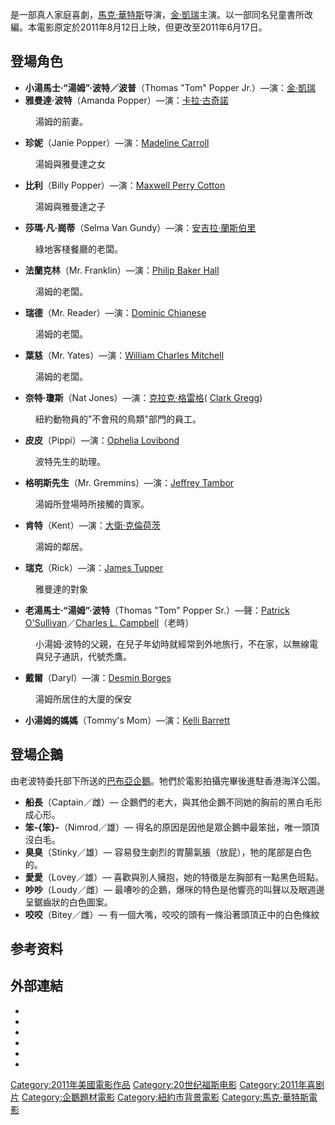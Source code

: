 {{noteTA
|T=zh-hant:波普先生的企鵝;zh-cn:波普先生的企鹅;zh-tw:波普先生的企鵝;zh-hk:黑癲鵝先生;zh-sg:波普先生的企鵝;zh-mo:黑癲鵝先生;
|G1=Show
|1=zh-hant:波普先生的企鵝;zh-cn:波普先生的企鹅;zh-tw:波普先生的企鵝;zh-hk:黑癲鵝先生;zh-sg:波普先生的企鵝;zh-mo:黑癲鵝先生;
}}
{{Infobox Film
| name               = 波普先生的企鵝
| original_name      = ''Mr. Popper's Penguins''
| image              = Mr.Popper'sPenguinsTeaser.jpg
| cn_image           = 
| hk_image           = Mr. Popper's Penguins.jpg
| tw_image           = 
| caption            = 
| director           = [[馬克·華特斯|馬克·華特斯]]
| executive_producer =
| producer           = [[John_Davis|John Davis]]
| writer             = [[Sean_Anders|Sean Anders]]<br>John Morris<br>Jared Stern
| screenplay         = 
| story              = 
| based on            = 《Mr. Popper's Penguins》<br>作者：Richard and Florence Atwater
| narrator           = 
| production_supervisor = 
| starring           = [[金·凱瑞|金·凱瑞]]<br>[[安吉拉·蘭斯伯里|安吉拉·蘭斯伯里]]
| music              = 	Rolfe Kent
| maintheme          =
| opentheme          =
| endtheme           =
| cinematography     = Florian Ballhaus
| editing            = Bruce Green
| studio             = Davis Entertainment
| distributor        = [[20世紀福斯|20世紀福斯]]
| released           = 2011年6月17日
| sec-title          = 
| rate               = 
| runtime            = 94 分鐘
| country            = 美国
| language           = 英語
| imdb_id            = 
| amg_id             = 
| budget             = $5500万<ref name="budget">{{cite news | first = Amy | last = Kaufman | title = Movie Projector: Costly 'Green Lantern' hopes to shine in its box office debut | work = [[Los_Angeles_Times|Los Angeles Times]] | date = 16 June 2011 | url = http://latimesblogs.latimes.com/entertainmentnewsbuzz/2011/06/movie-projector-green-lantern-hopes-to-shine-in-its-box-office-debut.html | accessdate = 19 June 2011 | archive-date = 2011-06-22 | archive-url = https://web.archive.org/web/20110622193210/http://latimesblogs.latimes.com/entertainmentnewsbuzz/2011/06/movie-projector-green-lantern-hopes-to-shine-in-its-box-office-debut.html | dead-url = no }}</ref>
| gross              = $187,361,754 <ref>{{Cite web |url=http://boxofficemojo.com/movies/?id=mrpopperspenguins.htm |title=存档副本 |access-date=2014-08-26 |archive-date=2011-10-20 |archive-url=https://web.archive.org/web/20111020130339/http://boxofficemojo.com/movies/?id=mrpopperspenguins.htm |dead-url=no }}</ref>
| preceded_by        = 
| followed_by        = 
| cn_name            = 波普先生的企鹅
| hk_name            = 黑癲鵝先生
| tw_name            = 波普先生的企鵝
}}
{{作品名稱|name=''Mr. Popper's Penguins''|hk=黑癲鵝先生|tw=波普先生的企鵝|equiv-cn=tw}}是一部真人家庭喜劇，[[馬克·華特斯|馬克·華特斯]]导演，[[金·凱瑞|金·凱瑞]]主演。以一部同名兒童書所改編。本電影原定於2011年8月12日上映，但更改至2011年6月17日。

==登場角色==
* '''小湯馬士·“湯姆”·波特／波普'''（Thomas "Tom" Popper Jr.）—演：[[金·凱瑞|金·凱瑞]]
* '''雅曼達·波特'''（Amanda Popper）—演：[[卡拉·古奇諾|卡拉·古奇諾]]
: 湯姆的前妻。
* '''珍妮'''（Janie Popper）—演：[http://en.wikipedia.org/wiki/Madeline_Carroll Madeline Carroll] {{Wayback|url=http://en.wikipedia.org/wiki/Madeline_Carroll |date=20210419121124 }}
: 湯姆與雅曼達之女
* '''比利'''（Billy Popper）—演：[[Maxwell_Perry_Cotton|Maxwell Perry Cotton]]
: 湯姆與雅曼達之子
* '''莎瑪·凡·崗蒂'''（Selma Van Gundy）—演：[[安吉拉·蘭斯伯里|安吉拉·蘭斯伯里]]
: 綠地客棧餐廳的老闆。
* '''法蘭克林'''（Mr. Franklin）—演：[[Philip_Baker_Hall|Philip Baker Hall]]
: 湯姆的老闆。
* '''瑞德'''（Mr. Reader）—演：[[Dominic_Chianese|Dominic Chianese]]
: 湯姆的老闆。
* '''葉慈'''（Mr. Yates）—演：[[William_Charles_Mitchell|William Charles Mitchell]]
: 湯姆的老闆。
* '''奈特·瓊斯'''（Nat Jones）—演：[[克拉克·格雷格|克拉克·格雷格]]( [[Clark_Gregg|Clark Gregg]])
: 紐約動物員的"不會飛的鳥類"部門的員工。
* '''皮皮'''（Pippi）—演：[[Ophelia_Lovibond|Ophelia Lovibond]]
: 波特先生的助理。
* '''格明斯先生'''（Mr. Gremmins）—演：[[Jeffrey_Tambor|Jeffrey Tambor]]
: 湯姆所登場時所接觸的賣家。
* '''肯特'''（Kent）—演：[[大衛·克倫荷茨|大衛·克倫荷茨]]
: 湯姆的鄰居。
* '''瑞克'''（Rick）—演：[[James_Tupper|James Tupper]]
: 雅曼達的對象
* '''老湯馬士·“湯姆”·波特'''（Thomas "Tom" Popper Sr.）—聲：[[Patrick_O'Sullivan|Patrick O'Sullivan]]／[[Charles_L._Campbell|Charles L. Campbell]]（老時）
: 小湯姆·波特的父親，在兒子年幼時就經常到外地旅行，不在家，以無線電與兒子通訊，代號禿鷹。
* '''戴爾'''（Daryl）—演：[[Desmin_Borges|Desmin Borges]]
: 湯姆所居住的大廈的保安
* '''小湯姆的媽媽'''（Tommy's Mom）—演：[[Kelli_Barrett|Kelli Barrett]]

==登場企鵝==
由老波特委托部下所送的[[巴布亞企鵝|巴布亞企鵝]]。牠們於電影拍攝完畢後進駐香港海洋公園。
* '''船長'''（Captain／雌）— 企鵝們的老大，與其他企鵝不同她的胸前的黑白毛形成心形。
* '''笨-{笨}-'''（Nimrod／雄）— 得名的原因是因他是眾企鵝中最笨拙，唯一頭頂沒白毛。
* '''臭臭'''（Stinky／雄）— 容易發生劇烈的胃腸氣脹（放屁），牠的尾部是白色的。
* '''愛愛'''（Lovey／雄）— 喜歡與別人擁抱，她的特徵是左胸部有一點黑色班點。
* '''吵吵'''（Loudy／雌）— 最嘈吵的企鵝，爆咪的特色是他響亮的叫聲以及眼週邊呈鋸齒狀的白色圖案。
* '''咬咬'''（Bitey／雌）— 有一個大嘴，咬咬的頭有一條沿著頭頂正中的白色條紋

== 参考资料 ==
{{reflist}}

== 外部連結 ==
* {{官方網站|http://www.popperspenguins.com/}}
* {{IMDb title|1396218}}
* {{AllMovie title|527836}}
* {{metacritic film|mr-poppers-penguins}}
* {{rotten-tomatoes|mr_poppers_penguins_2010}}
* {{mojo title|mrpopperspenguins}}

{{馬克·華特斯}}
{{DEFAULTSORT:Mr. Popper's Penguins (Film)}}
[[Category:2011年美國電影作品|Category:2011年美國電影作品]]
[[Category:20世纪福斯电影|Category:20世纪福斯电影]]
[[Category:2011年喜剧片|Category:2011年喜剧片]]
[[Category:企鵝題材電影|Category:企鵝題材電影]]
[[Category:紐約市背景電影|Category:紐約市背景電影]]
[[Category:馬克·華特斯電影|Category:馬克·華特斯電影]]
